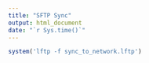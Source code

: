 ```yaml
---
title: "SFTP Sync"
output: html_document
date: "`r Sys.time()`"
---
```


```r
system('lftp -f sync_to_network.lftp')
```
